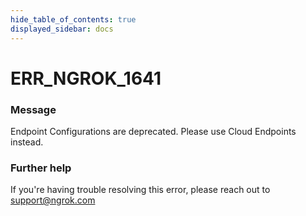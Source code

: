 ```yaml
---
hide_table_of_contents: true
displayed_sidebar: docs
---
```



# ERR_NGROK_1641

### Message

Endpoint Configurations are deprecated. Please use Cloud Endpoints instead.

<ErrorDetails error="err_ngrok_1641" />

### Further help

If you're having trouble resolving this error, please reach out to [support@ngrok.com](mailto:support@ngrok.com?subject=Help%20with%20ERR_NGROK_1641)
